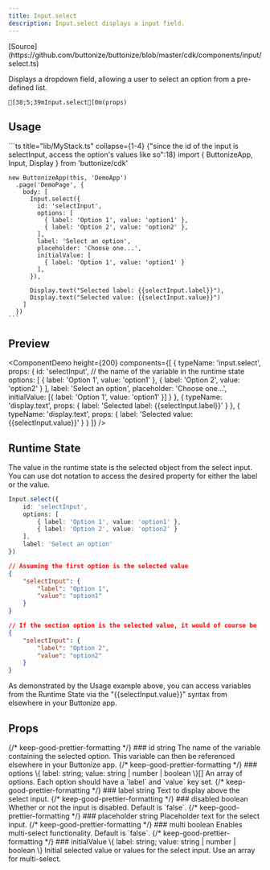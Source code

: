 ```yaml
---
title: Input.select
description: Input.select displays a input field.
---
```




<FrameworkSelect>
	<FrameworkContent>
		<Fragment slot="cdk">
			[Source](https://github.com/buttonize/buttonize/blob/master/cdk/components/input/select.ts)
		</Fragment>
	</FrameworkContent>
</FrameworkSelect>

Displays a dropdown field, allowing a user to select an option from a pre-defined list.

```ansi frame="none"
[38;5;39mInput.select[0m(props)
```

## Usage

<FrameworkContent>
   <Fragment slot="cdk">
    ```ts title="lib/MyStack.ts" collapse={1-4} {"since the id of the input is selectInput, access the option's values like so":18}
    import { ButtonizeApp, Input, Display } from 'buttonize/cdk'

    new ButtonizeApp(this, 'DemoApp')
      .page('DemoPage', {
        body: [
          Input.select({
            id: 'selectInput',
            options: [
              { label: 'Option 1', value: 'option1' },
              { label: 'Option 2', value: 'option2' },
            ],
            label: 'Select an option',
            placeholder: 'Choose one...',
            initialValue: [
              { label: 'Option 1', value: 'option1' }
            ],
          }),

          Display.text("Selected label: {{selectInput.label}}"),
          Display.text("Selected value: {{selectInput.value}}")
        ]
      })
    ```

   </Fragment>
</FrameworkContent>

## Preview

<ComponentDemo
	height={200}
	components={[
		{
			typeName: 'input.select',
			props: {
				id: 'selectInput', // the name of the variable in the runtime state
				options: [
					{ label: 'Option 1', value: 'option1' },
					{ label: 'Option 2', value: 'option2' }
				],
				label: 'Select an option',
				placeholder: 'Choose one...',
				initialValue: [{ label: 'Option 1', value: 'option1' }]
			}
		},
		{
			typeName: 'display.text',
			props: {
				label: 'Selected label: {{selectInput.label}}'
			}
		},
		{
			typeName: 'display.text',
			props: {
				label: 'Selected value: {{selectInput.value}}'
			}
		}
	]}
/>

## Runtime State

The value in the runtime state is the selected object from the select input. You can use dot notation to
access the desired property for either the label or the value.

```ts title="lib/MyStack.ts" "'name'"
Input.select({
	id: 'selectInput',
	options: [
		{ label: 'Option 1', value: 'option1' },
		{ label: 'Option 2', value: 'option2' }
	],
	label: 'Select an option'
})
```

```json title="Runtime state (1st option selected)" frame="terminal" ""name""
// Assuming the first option is the selected value
{
	"selectInput": {
		"label": "Option 1",
		"value": "option1"
	}
}
```

```json title="Runtime state (2nd option selected)" frame="terminal" ""name""
// If the section option is the selected value, it would of course be
{
	"selectInput": {
		"label": "Option 2",
		"value": "option2"
	}
}
```

As demonstrated by the Usage example above, you can access variables from the Runtime State
via the "\{\{selectInput.value\}\}" syntax from elsewhere in your Buttonize app.

## Props

<FrameworkContent>
	<Fragment slot="cdk">
		<PropDescription>
			<Fragment slot="title">
				{/* keep-good-prettier-formatting */}
				### id
			</Fragment>
			<PropMarker slot="markers" type="required" />
			<Fragment slot="type">string</Fragment>
			<Fragment slot="description">
				The name of the variable containing the selected option. This variable
				can then be referenced elsewhere in your Buttonize app.
			</Fragment>
		</PropDescription>
		<PropDescription>
			<Fragment slot="title">
				{/* keep-good-prettier-formatting */}
				### options
			</Fragment>
			<PropMarker slot="markers" type="required" />
			<Fragment slot="type">\{ label: string; value: string | number | boolean \}[]</Fragment>
			<Fragment slot="description">
				An array of options. Each option should have a `label` and `value` key
				set.
			</Fragment>
		</PropDescription>
		<PropDescription>
			<Fragment slot="title">
				{/* keep-good-prettier-formatting */}
				### label
			</Fragment>
			<PropMarker slot="markers" type="optional" />
			<Fragment slot="type">string</Fragment>
			<Fragment slot="description">
				Text to display above the select input.
			</Fragment>
		</PropDescription>
		<PropDescription>
			<Fragment slot="title">
				{/* keep-good-prettier-formatting */}
				### disabled
			</Fragment>
			<PropMarker slot="markers" type="optional" />
			<Fragment slot="type">boolean</Fragment>
			<Fragment slot="description">
				Whether or not the input is disabled. Default is `false`.
			</Fragment>
		</PropDescription>
		<PropDescription>
			<Fragment slot="title">
				{/* keep-good-prettier-formatting */}
				### placeholder
			</Fragment>
			<PropMarker slot="markers" type="optional" />
			<Fragment slot="type">string</Fragment>
			<Fragment slot="description">
				Placeholder text for the select input.
			</Fragment>
		</PropDescription>
		<PropDescription>
			<Fragment slot="title">
				{/* keep-good-prettier-formatting */}
				### multi
			</Fragment>
			<PropMarker slot="markers" type="optional" />
			<Fragment slot="type">boolean</Fragment>
			<Fragment slot="description">
				Enables multi-select functionality. Default is `false`.
			</Fragment>
		</PropDescription>
		<PropDescription>
			<Fragment slot="title">
				{/* keep-good-prettier-formatting */}
				### initialValue
			</Fragment>
			<PropMarker slot="markers" type="optional" />
			<Fragment slot="type">\{ label: string; value: string | number | boolean \}</Fragment>
			<Fragment slot="description">
				Initial selected value or values for the select input. Use an array for
				multi-select.
			</Fragment>
		</PropDescription>
		<SpacingProps />
		<SizingProps />
	</Fragment>
</FrameworkContent>
